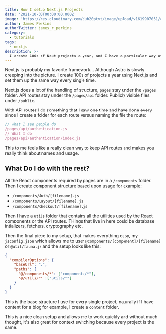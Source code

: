 ```yaml
---
title: How I setup Next.js Projects
date: '2021-10-30T00:00:00.000Z'
image: 'https://res.cloudinary.com/dub20ptvt/image/upload/v1619907051/creat-learned_wjlxir.webp'
author: James Perkins
authorTwitter: james_r_perkins
category:
  - tutorials
tags:
  - nextjs
description: >-
  I create 100s of Next projects a year, and I have a particular way of setting everything up. It might be for you, it might not.
---
```



Next.js is probably my favorite framework... Although Astro is slowly creeping into the picture. I create 100s of projects a year using Next.js and set them up the same way every single time. 

Next.js does a lot of the handling of structure, `pages` stay under the `/pages` folder. API routes stay under the `/pages/api` folder. Publicly visible files under `/public`.

With API routes I do something that I saw one time and have done every since I create a folder for each route versus naming the file the route:

```javascript
// what I see people do
/pages/api/authentication.js
// What I do
/pages/api/authentication/index.js
```
This to me feels like a really clean way to keep API routes and makes you really think about names and usage. 

## What Do I do with the rest?

All the React components required by pages are in a `/components` folder. Then I create component structure based upon usage for example:

- `/components/Auth/[filename].js`
- `/components/Layout/[filename].js`
- `/components/Checkout/[filename].js`

Then I have a `utils` folder that contains all the utilities used by the React components or the API routes. THings that live in here could be database intializers, fetchers, cryptography etc.

Then the final piece to my setup, that makes everything easy, my `jsconfig.json` which allows me to user `@components/[component]/[filename]` or `@util/fauna.js` and the setup looks like this:

```json
{
  "compilerOptions": {
    "baseUrl": ".",
    "paths": {
      "@/components/*": ["components/*"],
      "@/utils/*" :["utils/*"]
    }
  }
}
```
This is the base structure I use for every single project, naturally if I have content for a blog for example, I create a `content` folder.

This is a nice clean setup and allows me to work quickly and without much thought, it's also great for context switching because every project is the same. 